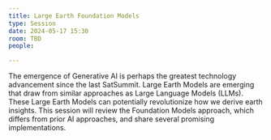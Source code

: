 ```yaml
---
title: Large Earth Foundation Models
type: Session
date: 2024-05-17 15:30
room: TBD
people:

---
```

The emergence of Generative AI is perhaps the greatest technology advancement since the last SatSummit. Large Earth Models are emerging that draw from similar approaches as Large Language Models (LLMs). These Large Earth Models can potentially revolutionize how we derive earth insights. This session will review the Foundation Models approach, which differs from prior AI approaches, and share several promising implementations.